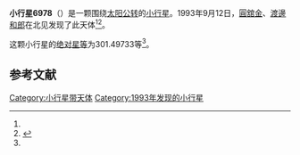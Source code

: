 {{Infobox planet
| bgcolour = #FFFFC0
| name = 6978 Hironaka
| symbol = 
| image = 
| caption = 
| discovery = yes
| discovery_ref = 
| discoverer = [[圓舘金|圓舘金]]、[[渡邊和郎|渡邊和郎]]
| discovery_site = [[北见|北见]] 
| discovered = 1993年9月12日
| designations = yes
| mp_name = 
| named_after = 
| alt_names = 1993 RD/ 1989 UP9 / 1990 YM1 / 1991 AN4
| mp_category = [[主带小行星|主带小行星]]
| orbit_ref = <ref name="a">[http://ssd.jpl.nasa.gov/sbdb.cgi?sstr=6978 6978 Hironaka] {{Wayback|url=http://ssd.jpl.nasa.gov/sbdb.cgi?sstr=6978 |date=20210829054058 }}，小行星數據庫瀏覽器（JPL Small-Body Database Browser）－[[美国国家航空航天局|美国国家航空航天局]]喷气推进实验室</ref>
| epoch = 2456400.5 (2013年4月18日更新)
| aphelion = {{convert|3.0069779|AU|km|3|abbr=on|lk=out}}
| perihelion = {{convert|2.1198863|AU|km|3|abbr=on}}
| semimajor = {{convert|2.5634321|AU|km|3|abbr=on}}
| eccentricity = 0.1730281
| period = 1499.101913 [[日|日]]<br />4.1[[儒略年|儒略年]]
| avg_speed = 
| inclination = 7.46910
| asc_node = 339.24230
| mean_anomaly = 
| arg_peri = 301.49733
| satellites = 
| physical_characteristics = yes
| dimensions = 
| mass = 
| density = 
| surface_grav = 
| escape_velocity = 
| sidereal_day = 
| axial_tilt = 
| pole_ecliptic_lat = 
| pole_ecliptic_lon = 
| albedo = 
| temperatures= 
| temp_name1 = 
| mean_temp_1 = 
| max_temp_1 = 
| temp_name2 = 
| max_temp_2 = 
| spectral_type = 
| abs_magnitude = 301.49733
}}

'''小行星6978'''（{{lang-en|6978 Hironaka}}）是一颗围绕[[太阳|太阳]][[公转|公转]]的[[小行星|小行星]]。1993年9月12日，[[圓舘金|圓舘金]]、[[渡邊和郎|渡邊和郎]]在北见发现了此天体<ref name="a" /><ref>{{cite news|title=小行星列表|url=http://cfa-www.harvard.edu/iau/lists/NumberedMPs.txt|accessdate=2013-07-08|newspaper=哈佛大学|archive-date=2008-05-17|archive-url=https://web.archive.org/web/20080517010638/http://cfa-www.harvard.edu/iau/lists/NumberedMPs.txt|dead-url=no}}</ref>。

这颗小行星的[[绝对星等|绝对星等]]为301.49733等<ref name="a" />。

==参考文献==
{{reflist}}
{{Minor Planet Number|[[小行星6977|小行星6977]]|[[小行星6979|小行星6979]]}}

{{小天体}}

[[Category:小行星带天体|Category:小行星带天体]]
[[Category:1993年发现的小行星|Category:1993年发现的小行星]]


{{asteroid-stub}}